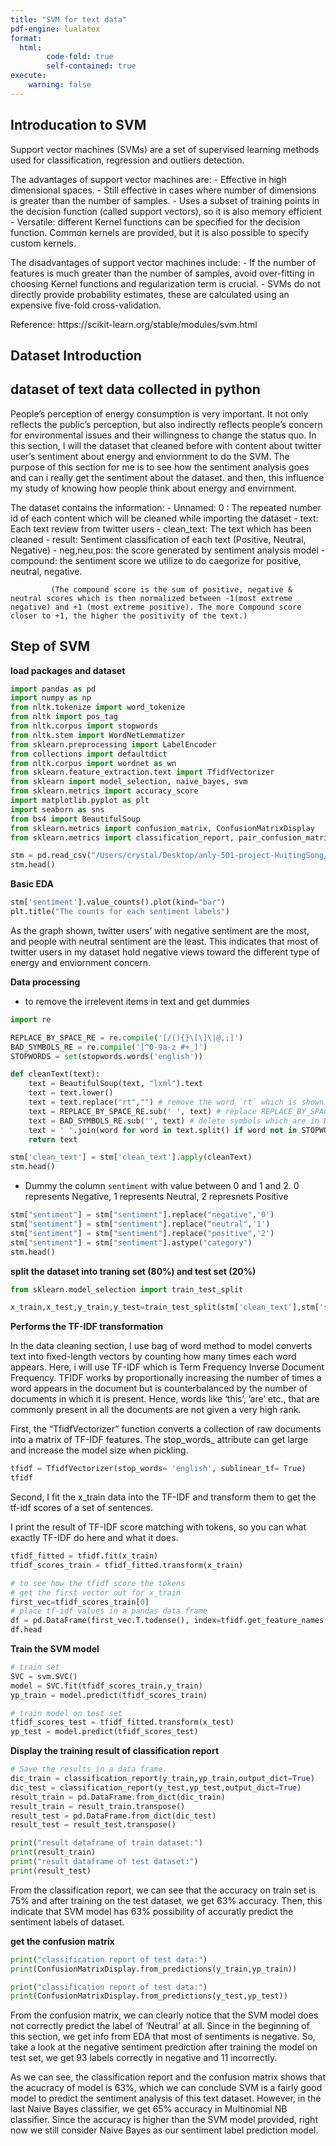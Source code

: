 ```yaml
---
title: "SVM for text data"
pdf-engine: lualatex
format:
  html:
        code-fold: true
        self-contained: true
execute:
    warning: false
---
```


## Introducation to SVM

Support vector machines (SVMs) are a set of supervised learning methods used for classification, regression and outliers detection. 

The advantages of support vector machines are:
    - Effective in high dimensional spaces. 
    - Still effective in cases where number of dimensions is greater than the number of samples.
    - Uses a subset of training points in the decision function (called support vectors), so it is also memory efficient
    - Versatile: different Kernel functions can be specified for the decision function. Common kernels are provided, but it is also possible to specify custom kernels.

The disadvantages of support vector machines include:
    - If the number of features is much greater than the number of samples, avoid over-fitting in choosing Kernel functions and regularization term is crucial.
    - SVMs do not directly provide probability estimates, these are calculated using an expensive five-fold cross-validation.

Reference: https://scikit-learn.org/stable/modules/svm.html 

## Dataset Introduction

## dataset of text data collected in python

People's perception of energy consumption is very important. It not only reflects the public's perception, but also indirectly reflects people's concern for environmental issues and their willingness to change the status quo. In this section, I will the dataset that cleaned before with content about twitter user's sentiment about energy and enviornment to do the SVM. The purpose of this section for me is to see how the sentiment analysis goes and can i really get the sentiment about the dataset. and then, this influence my study of knowing how people think about energy and envirnment.

The dataset contains the information:
        - Unnamed: 0 : The repeated number id of each content which will be cleaned while importing the dataset
        - text: Each text review from twitter users
        - clean_text: The text which has been cleaned
        - result: Sentiment classification of each text (Positive, Neutral, Negative)
        - neg,neu,pos: the score generated by sentiment analysis model 
        - compound: the sentiment score we utilize to do caegorize for positive, neutral, negative.

             (The compound score is the sum of positive, negative & neutral scores which is then normalized between -1(most extreme negative) and +1 (most extreme positive). The more Compound score closer to +1, the higher the positivity of the text.)
 

## Step of SVM

**load packages and dataset**
```python
import pandas as pd
import numpy as np
from nltk.tokenize import word_tokenize
from nltk import pos_tag
from nltk.corpus import stopwords
from nltk.stem import WordNetLemmatizer
from sklearn.preprocessing import LabelEncoder
from collections import defaultdict
from nltk.corpus import wordnet as wn
from sklearn.feature_extraction.text import TfidfVectorizer
from sklearn import model_selection, naive_bayes, svm
from sklearn.metrics import accuracy_score
import matplotlib.pyplot as plt
import seaborn as sns
from bs4 import BeautifulSoup
from sklearn.metrics import confusion_matrix, ConfusionMatrixDisplay
from sklearn.metrics import classification_report, pair_confusion_matrix

stm = pd.read_csv("/Users/crystal/Desktop/anly-501-project-HuitingSong/501-project-website/data/cleaned data/stm_r_label.csv",index_col=[0])
stm.head()
```

**Basic EDA**
```python
stm['sentiment'].value_counts().plot(kind="bar")
plt.title("The counts for each sentiment labels")
```

As the graph shown, twitter users' with negative sentiment are the most, and people with neutral sentiment are the least. This indicates that most of twitter users in my dataset hold negative views toward the different type of energy and enviornment concern.

**Data processing** 

- to remove the irrelevent items in text and get dummies
```python
import re

REPLACE_BY_SPACE_RE = re.compile('[/(){}\[\]\|@,;]')
BAD_SYMBOLS_RE = re.compile('[^0-9a-z #+_]')
STOPWORDS = set(stopwords.words('english'))

def cleanText(text):
    text = BeautifulSoup(text, "lxml").text
    text = text.lower()
    text = text.replace("rt","") # remove the word `rt` which is shown in the begining of every sentence
    text = REPLACE_BY_SPACE_RE.sub(' ', text) # replace REPLACE_BY_SPACE_RE symbols by space in text
    text = BAD_SYMBOLS_RE.sub('', text) # delete symbols which are in BAD_SYMBOLS_RE from text
    text = ' '.join(word for word in text.split() if word not in STOPWORDS) 
    return text

stm['clean_text'] = stm['clean_text'].apply(cleanText)
stm.head()
```

- Dummy the column `sentiment` with value between 0 and 1 and 2. 0 represents Negative, 1 represents Neutral, 2 represnets Positive
```python
stm["sentiment"] = stm["sentiment"].replace("negative",'0')
stm["sentiment"] = stm["sentiment"].replace("neutral",'1')
stm["sentiment"] = stm["sentiment"].replace("positive",'2')
stm["sentiment"] = stm["sentiment"].astype("category")
stm.head()
```

**split the dataset into traning set (80%) and test set (20%)** 
```python
from sklearn.model_selection import train_test_split

x_train,x_test,y_train,y_test=train_test_split(stm['clean_text'],stm['sentiment'],test_size=0.2)
```

**Performs the TF-IDF transformation**

In the data cleaning section, I use bag of word method to model converts text into fixed-length vectors by counting how many times each word appears. Here, i will use TF-IDF which is Term Frequency Inverse Document Frequency. TFIDF works by proportionally increasing the number of times a word appears in the document but is counterbalanced by the number of documents in which it is present. Hence, words like ‘this’, ’are’ etc., that are commonly present in all the documents are not given a very high rank. 

First, the "TfidfVectorizer" function converts a collection of raw documents into a matrix of TF-IDF features. The stop_words_ attribute can get large and increase the model size when pickling.
```python
tfidf = TfidfVectorizer(stop_words= 'english', sublinear_tf= True)
tfidf
```

Second, I fit the x_train data into the TF-IDF and transform them to get the tf-idf scores of a set of sentences. 

I print the result of TF-IDF score matching with tokens, so you can what exactly TF-IDF do here and what it does.

```python
tfidf_fitted = tfidf.fit(x_train)
tfidf_scores_train = tfidf_fitted.transform(x_train)

# to see how the tfidf score the tokens
# get the first vector out for x_train
first_vec=tfidf_scores_train[0] 
# place tf-idf values in a pandas data frame 
df = pd.DataFrame(first_vec.T.todense(), index=tfidf.get_feature_names(), columns=["tfidf"]) 
df.head
```

**Train the SVM model**
```python
# train set
SVC = svm.SVC()
model = SVC.fit(tfidf_scores_train,y_train)
yp_train = model.predict(tfidf_scores_train)

# train model on test set
tfidf_scores_test = tfidf_fitted.transform(x_test)
yp_test = model.predict(tfidf_scores_test)
```


**Display the training result of classification report**
```python
# Save the results in a data frame. 
dic_train = classification_report(y_train,yp_train,output_dict=True)
dic_test = classification_report(y_test,yp_test,output_dict=True)
result_train = pd.DataFrame.from_dict(dic_train)
result_train = result_train.transpose()
result_test = pd.DataFrame.from_dict(dic_test)
result_test = result_test.transpose()
```
```python
print("result dataframe of train dataset:")
print(result_train)
print("result dataframe of test dataset:")
print(result_test)
```

From the classification report, we can see that the accuracy on train set is 75% and after training on the test dataset, we get 63% accuracy. Then, this indicate that SVM model has 63% possibility of accuratly predict the sentiment labels of dataset.

**get the confusion matrix**
```python
print("classification report of test data:")
print(ConfusionMatrixDisplay.from_predictions(y_train,yp_train))
```
```python
print("classification report of test data:")
print(ConfusionMatrixDisplay.from_predictions(y_test,yp_test))
```

From the confusion matrix, we can clearly notice that the SVM model does not correctly predict the label of 'Neutral' at all. Since in the beginning of this section, we get info from EDA that most of sentiments is negative. So, take a look at the negative sentiment prediction after training the model on test set, we get 93 labels correctly in negative and 11 incorrectly. 

As we can see, the classification report and the confusion matrix shows that the acucracy of model is 63%, which we can conclude SVM is a fairly good model to predict the sentiment analysis of this text dataset. However, in the last Naive Bayes classifier, we get 65% accuracy in Multinomial NB classifier. Since the accuracy is higher than the SVM model provided, right now we still consider Naive Bayes as our sentiment label prediction model.
